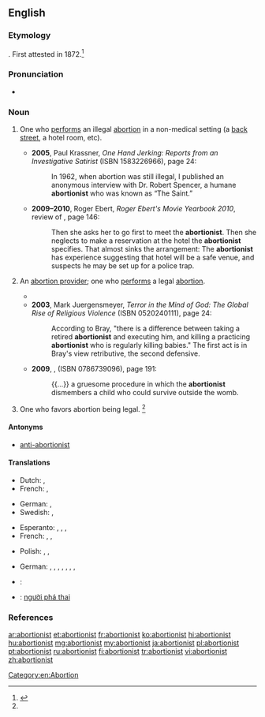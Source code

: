 ==English==
{{rft}}
===Etymology===
{{suffix|abortion|ist|lang=en}}. First attested in 1872.<ref name=SOED>{{R:SOED5|page=7}}</ref>

===Pronunciation===
* {{a|US}} {{IPA|/əˈbɔɹ.ʃə.nɪst/|lang=en}}

===Noun===
{{en-noun}}

# {{context|now often|_|historical|lang=en}} One who [[perform]]s an illegal [[abortion]] in a non-medical setting (a [[back street]], a hotel room, etc).
#* '''2005''', Paul Krassner, ''One Hand Jerking: Reports from an Investigative Satirist'' (ISBN 1583226966), page 24:
#*: In 1962, when abortion was still illegal, I published an anonymous interview with Dr. Robert Spencer, a humane '''abortionist''' who was known as “The Saint.”
#* '''2009&ndash;2010''', Roger Ebert, ''Roger Ebert's Movie Yearbook 2010'', review of ''{{w|4 Months, 3 Weeks and 2 Days}}'', page 146:
#*: Then she asks her to go first to meet the '''abortionist'''. Then she neglects to make a reservation at the hotel the '''abortionist''' specifies. That almost sinks the arrangement: The '''abortionist''' has experience suggesting that hotel will be a safe venue, and suspects he may be set up for a police trap.
# {{context|chiefly|in anti-abortion discourse|pejorative|lang=en}} An [[abortion provider]]; one who [[perform]]s a legal [[abortion]].
#* {{quote-book|title=Bioethical Dilemmas: A Jewish Perspective| volume=1| page=277| books.google.com/books?isbn=0881254738| author={{w|J. David Bleich}}| year=1998| passage=Such a fetus is perfectly viable save for the act of the abortionist.}}
#* '''2003''', Mark Juergensmeyer, ''Terror in the Mind of God: The Global Rise of Religious Violence'' (ISBN 0520240111), page 24:
#*: According to Bray, "there is a difference between taking a retired '''abortionist''' and executing him, and killing a practicing '''abortionist''' who is regularly killing babies." The first act is in Bray's view retributive, the second defensive.
#* '''2009''', {{w|Dinesh D'Souza}}, ''{{w|Letters to a Young Conservative}}'' (ISBN 0786739096), page 191:
#*: {{...}} a gruesome procedure in which the '''abortionist''' dismembers a child who could survive outside the womb.
# {{context|in anti-abortion discourse|offensive|lang=en}} One who favors abortion being legal. {{defdate|since the late 19<sup>th</sup> century}}<ref name=SOED/>

====Antonyms====
* {{sense|one who favours abortion being legal}} [[anti-abortionist]] {{gloss|one who opposes abortion being legal}}

====Translations====
{{trans-top|one who performs an illegal (backstreet) abortion}}
* Dutch: {{t|nl|engeltjesmaker|m}}, {{t|nl|engeltjesmaakster|f}}
* French: {{t|fr|faiseur d'anges|m}}, {{t|fr|faiseuse d'anges|f}}
{{trans-mid}}
* German: {{t+|de|Engelmacher|m}}, {{qualifier|euphemistic}} {{gloss|backstreet}} {{t+|de|Engelmacherin|f}}
* Swedish: {{t|sv|änglamakare|c}}, {{t|sv|änglamakerska|c}}
{{trans-bottom}}

{{trans-top|one who performs a legal abortion}}
* Esperanto: {{t|eo|abortigisto}} {{qualifier|♂(♀)}}, {{t|eo|virabortigisto}} {{qualifier|explicitly ♂}}, {{t|eo|abortigistino}} {{qualifier|explicitly ♀}}, {{t|eo|geabortigistoj|p}} {{qualifier|♂♀}}
* French: {{t|fr|médecin avorteur|m}}, {{t+|fr|avorteur|m}}, {{t+|fr|avorteuse|f}}
{{trans-mid}}
* Polish: {{t|pl|aborcjonista|m}}, {{t|pl|aborter|m}}, {{t|pl|aborcjonistka|f}}
{{trans-bottom}}

{{checktrans-top}}
* German: {{t|de|Abtreiber|m}}, {{t|de|Abtreiberin|f}}, {{t|de|Abtreibungsarzt|m}}, {{t|de|Abtreibungsärztin|f}}, {{t|de|abtreibender Arzt|m}}, {{t|de|abtreibende Ärztin|f}}, {{t|de|Abtreibungshelfer|m}}, {{t|de|Abtreibungshelferin|f}}
{{trans-mid}}
* {{ttbc|tr}}: {{t+|tr|kürtajcı}}
* {{ttbc|vi}}: [[người phá thai]]
{{trans-bottom}}

===References===
<references/>

[[Category:en:Abortion]]

[[ar:abortionist]]
[[et:abortionist]]
[[fr:abortionist]]
[[ko:abortionist]]
[[hi:abortionist]]
[[hu:abortionist]]
[[mg:abortionist]]
[[my:abortionist]]
[[ja:abortionist]]
[[pl:abortionist]]
[[pt:abortionist]]
[[ru:abortionist]]
[[fi:abortionist]]
[[tr:abortionist]]
[[vi:abortionist]]
[[zh:abortionist]]